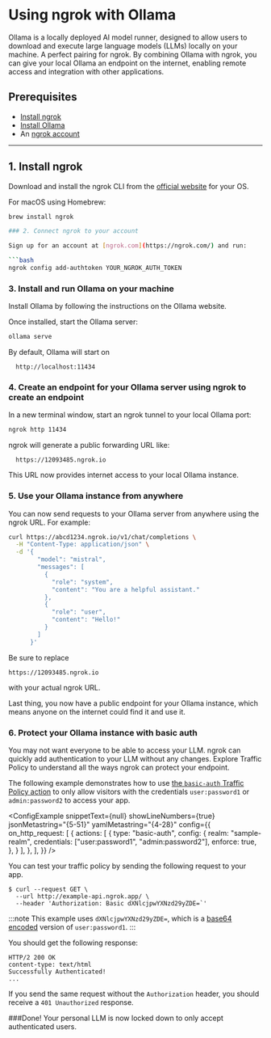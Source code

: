 # Using ngrok with Ollama

Ollama is a locally deployed AI model runner, designed to allow users to download and execute large language models (LLMs) locally on your machine. A perfect pairing for ngrok. By combining Ollama with ngrok, you can give your local Ollama an endpoint on the internet, enabling remote access and integration with other applications.

## Prerequisites

- [Install ngrok](https://ngrok.com/download)
- [Install Ollama](https://ollama.com/)
- An [ngrok account](https://ngrok.com/signup)

---

## 1. Install ngrok

Download and install the ngrok CLI from the [official website](https://ngrok.com/download) for your OS.

For macOS using Homebrew:

```bash
brew install ngrok

### 2. Connect ngrok to your account

Sign up for an account at [ngrok.com](https://ngrok.com/) and run:

```bash
ngrok config add-authtoken YOUR_NGROK_AUTH_TOKEN
```

### 3. Install and run Ollama on your machine

Install Ollama by following the instructions on the Ollama website.

Once installed, start the Ollama server:

```bash
ollama serve
```
By default, Ollama will start on
```
  http://localhost:11434
```

### 4. Create an endpoint for your Ollama server using ngrok to create an endpoint

In a new terminal window, start an ngrok tunnel to your local Ollama port:

```bash
ngrok http 11434
```
ngrok will generate a public forwarding URL like:
```
  https://12093485.ngrok.io
```
This URL now provides internet access to your local Ollama instance. 

### 5. Use your Ollama instance from anywhere
You can now send requests to your Ollama server from anywhere using the ngrok URL. For example:
```bash
curl https://abcd1234.ngrok.io/v1/chat/completions \
  -H "Content-Type: application/json" \
  -d '{
        "model": "mistral",
        "messages": [
          {
            "role": "system",
            "content": "You are a helpful assistant."
          },
          {
            "role": "user",
            "content": "Hello!"
          }
        ]
      }'
```
Be sure to replace 
```
https://12093485.ngrok.io
```
with your actual ngrok URL.

Last thing, you now have a public endpoint for your Ollama instance, which means anyone on the internet could find it and use it. 
### 6. Protect your Ollama instance with basic auth 

You may not want everyone to be able to access your LLM. ngrok can quickly add authentication to your LLM without any changes. Explore Traffic Policy to understand all the ways ngrok can protect your endpoint. 

The following example demonstrates how to use [the `basic-auth` Traffic Policy action](/traffic-policy/actions/basic-auth/) to only allow visitors with the credentials `user:password1` or `admin:password2` to access your app.

<ConfigExample
	snippetText={null}
	showLineNumbers={true}
	jsonMetastring="{5-51}"
	yamlMetastring="{4-28}"
	config={{
		on_http_request: [
			{
				actions: [
					{
						type: "basic-auth",
						config: {
							realm: "sample-realm",
							credentials: ["user:password1", "admin:password2"],
							enforce: true,
						},
					}
				],
			},
		],
	}}
/>

You can test your traffic policy by sending the following request to your app.

```shell
$ curl --request GET \
  --url http://example-api.ngrok.app/ \
  --header 'Authorization: Basic dXNlcjpwYXNzd29yZDE=`'
```

:::note
This example uses `dXNlcjpwYXNzd29yZDE=`, which is a [base64 encoded](https://en.wikipedia.org/wiki/Base64) version of `user:password1`.
:::

You should get the following response:

```http
HTTP/2 200 OK
content-type: text/html
Successfully Authenticated!
...
```

If you send the same request without the `Authorization` header, you should receive a `401 Unauthorized` response.

###Done!
Your personal LLM is now locked down to only accept authenticated users.
